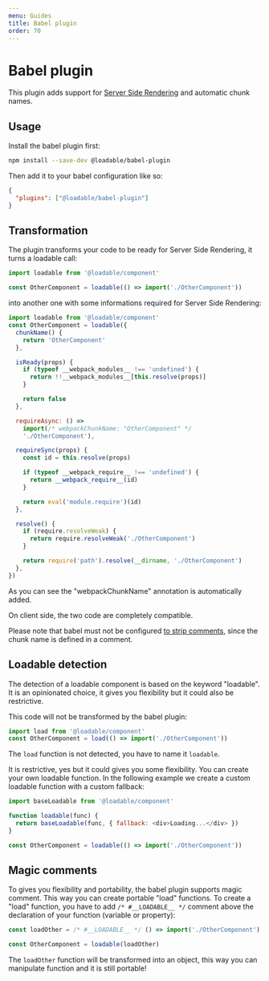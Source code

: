 ```yaml
---
menu: Guides
title: Babel plugin
order: 70
---
```


# Babel plugin

This plugin adds support for [Server Side Rendering](/docs/server-side-rendering) and automatic chunk names.

## Usage

Install the babel plugin first:

```bash
npm install --save-dev @loadable/babel-plugin
```

Then add it to your babel configuration like so:

```json
{
  "plugins": ["@loadable/babel-plugin"]
}
```

## Transformation

The plugin transforms your code to be ready for Server Side Rendering, it turns a loadable call:

```js
import loadable from '@loadable/component'

const OtherComponent = loadable(() => import('./OtherComponent'))
```

into another one with some informations required for Server Side Rendering:

```js
import loadable from '@loadable/component'
const OtherComponent = loadable({
  chunkName() {
    return 'OtherComponent'
  },

  isReady(props) {
    if (typeof __webpack_modules__ !== 'undefined') {
      return !!__webpack_modules__[this.resolve(props)]
    }

    return false
  },

  requireAsync: () =>
    import(/* webpackChunkName: "OtherComponent" */
    './OtherComponent'),

  requireSync(props) {
    const id = this.resolve(props)

    if (typeof __webpack_require__ !== 'undefined') {
      return __webpack_require__(id)
    }

    return eval('module.require')(id)
  },

  resolve() {
    if (require.resolveWeak) {
      return require.resolveWeak('./OtherComponent')
    }

    return require('path').resolve(__dirname, './OtherComponent')
  },
})
```

As you can see the "webpackChunkName" annotation is automatically added.

On client side, the two code are completely compatible.

Please note that babel must not be configured [to strip comments](https://babeljs.io/docs/en/options#comments), since the chunk name is defined in a comment.

## Loadable detection

The detection of a loadable component is based on the keyword "loadable". It is an opinionated choice, it gives you flexibility but it could also be restrictive.

This code will not be transformed by the babel plugin:

```js
import load from '@loadable/component'
const OtherComponent = load(() => import('./OtherComponent'))
```

The `load` function is not detected, you have to name it `loadable`.

It is restrictive, yes but it could gives you some flexibility. You can create your own loadable function. In the following example we create a custom loadable function with a custom fallback:

```js
import baseLoadable from '@loadable/component'

function loadable(func) {
  return baseLoadable(func, { fallback: <div>Loading...</div> })
}

const OtherComponent = loadable(() => import('./OtherComponent'))
```

## Magic comments

To gives you flexibility and portability, the babel plugin supports magic comment. This way you can create portable "load" functions. To create a "load" function, you have to add `/* #__LOADABLE__ */` comment above the declaration of your function (variable or property):

```js
const loadOther = /* #__LOADABLE__ */ () => import('./OtherComponent')

const OtherComponent = loadable(loadOther)
```

The `loadOther` function will be transformed into an object, this way you can manipulate function and it is still portable!
